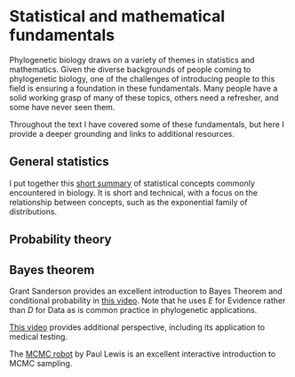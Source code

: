 # Statistical and mathematical fundamentals

Phylogenetic biology draws on a variety of themes in statistics and mathematics. Given the diverse backgrounds of people coming to phylogenetic biology, one of the challenges of introducing people to this field is ensuring a foundation in these fundamentals. Many people have a solid working grasp of many of these topics, others need a refresher, and some have never seen them.

Throughout the text I have covered some of these fundamentals, but here I provide a deeper grounding and links to additional resources.


## General statistics {#stats-general}

I put together this [short summary](https://bitbucket.org/caseywdunn/statistics/raw/master/statistics_in_biology.pdf) of statistical concepts commonly encountered in biology. It is short and technical, with a focus on the relationship between concepts, such as the exponential family of distributions.

## Probability theory {#stats-prob}



## Bayes theorem {#stats-bayes}

Grant Sanderson provides an excellent introduction to Bayes Theorem and conditional probability in [this video](https://youtu.be/HZGCoVF3YvM). Note that he uses $E$ for Evidence rather than $D$ for Data as is common practice in phylogenetic applications.

[This video](https://youtu.be/R13BD8qKeTg) provides additional perspective, including its application to medical testing.

The [MCMC robot](https://phylogeny.uconn.edu/mcmc-robot/) by Paul Lewis is an excellent interactive introduction to MCMC sampling.

